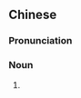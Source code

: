 {{also|屁股眼儿}}
==Chinese==
{{zh-forms|s=屁股眼儿|type=31}}

===Pronunciation===
{{zh-pron
|m=pìgǔyǎnr
|cat=n
}}

===Noun===
{{zh-noun}}

# {{zh-erhua form of}}